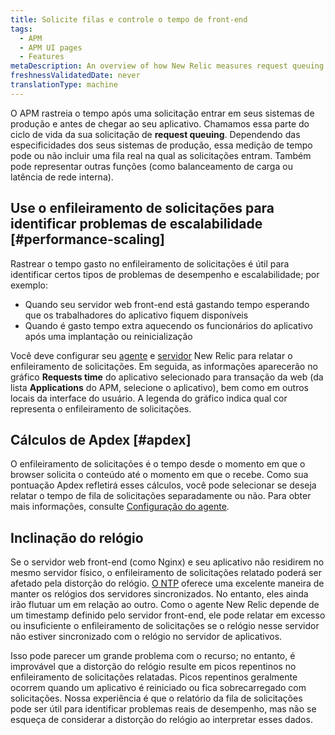 ```yaml
---
title: Solicite filas e controle o tempo de front-end
tags:
  - APM
  - APM UI pages
  - Features
metaDescription: An overview of how New Relic measures request queuing and time spent in frontend web servers and load balancers.
freshnessValidatedDate: never
translationType: machine
---
```


O APM rastreia o tempo após uma solicitação entrar em seus sistemas de produção e antes de chegar ao seu aplicativo. Chamamos essa parte do ciclo de vida da sua solicitação de <DNT>**request queuing**</DNT>. Dependendo das especificidades dos seus sistemas de produção, essa medição de tempo pode ou não incluir uma fila real na qual as solicitações entram. Também pode representar outras funções (como balanceamento de carga ou latência de rede interna).

## Use o enfileiramento de solicitações para identificar problemas de escalabilidade [#performance-scaling]

Rastrear o tempo gasto no enfileiramento de solicitações é útil para identificar certos tipos de problemas de desempenho e escalabilidade; por exemplo:

* Quando seu servidor web front-end está gastando tempo esperando que os trabalhadores do aplicativo fiquem disponíveis
* Quando é gasto tempo extra aquecendo os funcionários do aplicativo após uma implantação ou reinicialização

Você deve configurar seu [agente](/docs/features/configuring-request-queue-reporting) e [servidor](/docs/features/request-queue-server-configuration-examples) New Relic para relatar o enfileiramento de solicitações. Em seguida, as informações aparecerão no gráfico <DNT>**Requests time**</DNT> do aplicativo selecionado para transação da web (da lista <DNT>**Applications**</DNT> do APM, selecione o aplicativo), bem como em outros locais da interface do usuário. A legenda do gráfico indica qual cor representa o enfileiramento de solicitações.

## Cálculos de Apdex [#apdex]

O enfileiramento de solicitações é o tempo desde o momento em que o browser solicita o conteúdo até o momento em que o recebe. Como sua pontuação Apdex refletirá esses cálculos, você pode selecionar se deseja relatar o tempo de fila de solicitações separadamente ou não. Para obter mais informações, consulte [Configuração do agente](/docs/features/configuring-request-queue-reporting).

## Inclinação do relógio

Se o servidor web front-end (como Nginx) e seu aplicativo não residirem no mesmo servidor físico, o enfileiramento de solicitações relatado poderá ser afetado pela distorção do relógio. [O NTP](http://www.ntp.org/ "O link abre em uma nova janela") oferece uma excelente maneira de manter os relógios dos servidores sincronizados. No entanto, eles ainda irão flutuar um em relação ao outro. Como o agente New Relic depende de um timestamp definido pelo servidor front-end, ele pode relatar em excesso ou insuficiente o enfileiramento de solicitações se o relógio nesse servidor não estiver sincronizado com o relógio no servidor de aplicativos.

Isso pode parecer um grande problema com o recurso; no entanto, é improvável que a distorção do relógio resulte em picos repentinos no enfileiramento de solicitações relatadas. Picos repentinos geralmente ocorrem quando um aplicativo é reiniciado ou fica sobrecarregado com solicitações. Nossa experiência é que o relatório da fila de solicitações pode ser útil para identificar problemas reais de desempenho, mas não se esqueça de considerar a distorção do relógio ao interpretar esses dados.